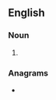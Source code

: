 {{also|jutes|jutés}}
==English==

===Noun===
{{head|en|noun plural form}}

# {{plural of|Jute|lang=en}}

===Anagrams===
* {{anagrams|en|Juste}}